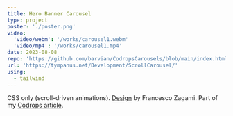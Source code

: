 ```yaml
---
title: Hero Banner Carousel
type: project
poster: './poster.png'
video:
  'video/webm': '/works/carousel1.webm'
  'video/mp4': '/works/carousel1.mp4'
date: 2023-08-08
repo: 'https://github.com/barvian/CodropsCarousels/blob/main/index.html'
url: 'https://tympanus.net/Development/ScrollCarousel/'
using:
  - tailwind
---
```


CSS only (scroll-driven animations). [Design](https://dribbble.com/shots/15273443-Hero-Banner-Carousel) by Francesco Zagami.
Part of my [Codrops article](https://tympanus.net/codrops/2024/01/24/experimental-css-only-carousels-with-scroll-driven-animations/).
